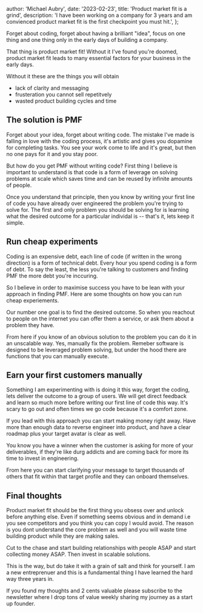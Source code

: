 
  author: 'Michael Aubry',
  date: '2023-02-23',
  title: 'Product market fit is a grind',
  description:
    'I have been working on a company for 3 years and am convienced product market fit is the first checkpoint you must hit.',
};


Forget about coding, forget about having a brilliant "idea", focus on one thing and one thing only in the early days of building a company.

That thing is product market fit! Without it I've found you're doomed, product market fit leads to many essential factors for your business in the early days.

Without it these are the things you will obtain

- lack of clarity and messaging
- frusteration you cannot sell repetitvely
- wasted product building cycles and time

## The solution is PMF

Forget about your idea, forget about writing code. The mistake I've made is falling in love with the coding process, it's artistic and gives you dopamine for completing tasks. You see your work come to life and it's great, but then no one pays for it and you stay poor.

But how do you get PMF without writing code? First thing I believe is important to understand is that code is a form of leverage on solving problems at scale which saves time and can be reused by infinite amounts of people.

Once you understand that principle, then you know by writing your first line of code you have already over engineered the problem you're trying to solve for. The first and only problem you should be solving for is learning what the desired outcome for a particular individal is -- that's it, lets keep it simple.

## Run cheap experiments

Coding is an expensive debt, each line of code (if written in the wrong direction) is a form of technical debt. Every hour you spend coding is a form of debt. To say the least, the less you're talking to customers and finding PMF the more debt you're inccuring.

So I believe in order to maximise success you have to be lean with your approach in finding PMF. Here are some thoughts on how you can run cheap experiements.

Our number one goal is to find the desired outcome. So when you reachout to people on the internet you can offer them a service, or ask them about a problem they have.

From here if you know of an obvious solution to the problem you can do it in an unscalable way. Yes, manually fix the problem. Remeber software is designed to be leveraged problem solving, but under the hood there are functions that you can manually execute.

## Earn your first customers manually

Something I am experimenting with is doing it this way, forget the coding, lets deliver the outcome to a group of users. We will get direct feedback and learn so much more before writing our first line of code this way. It's scary to go out and often times we go code because it's a comfort zone.

If you lead with this approach you can start making money right away. Have more than enough data to reverse engineer into product, and have a clear roadmap plus your target avatar is clear as well.

You know you have a winner when the customer is asking for more of your deliverables, if they're like durg addicts and are coming back for more its time to invest in engineering.

From here you can start clarifying your message to target thousands of others that fit within that target profile and they can onboard themselves.

## Final thoughts

Product market fit should be the first thing you obsess over and unlock before anything else. Even if something seems obvious and in demand i.e you see competitors and you think you can copy I would avoid. The reason is you dont understand the core problem as well and you will waste time building product while they are making sales.

Cut to the chase and start building relationships with people ASAP and start collecting money ASAP. Then invest in scalable solutions.

This is the way, but do take it with a grain of salt and think for yourself. I am a new entreprenuer and this is a fundamental thing I have learned the hard way three years in.

If you found my thoughts and 2 cents valuable please subscribe to the newsletter where I drop tons of value weekly sharing my journey as a start up founder.
